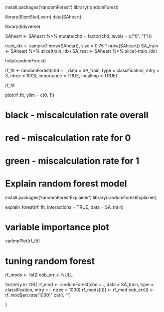 install.packages('randomForest')
library(randomForest)

library(ElemStatLearn)
data(SAheart)

library(tidyverse)

SAheart <- SAheart %>% mutate(chd = factor(chd, 
                                           levels = c("0", "1")))

train_idx <- sample(1:nrow(SAheart),
                    size = 0.75 * nrow(SAheart))
SA_train <- SAheart %>% slice(train_idx)
SA_test <- SAheart %>% slice(-train_idx)                                           

help(randomForest)

rf_fit <- randomForest(chd ~ .,
                       data = SA_train,
                       type = classification,
                       mtry = 3,
                       ntree = 1000,
                       importance = TRUE,
                       localImp = TRUE)

rf_fit


plot(rf_fit, ylim = c(0, 1))

# black - miscalculation rate overall
# red - miscalculation rate for 0
# green - miscalculation rate for 1

# Explain random forest model

install.packages('randomForestExplainer')
library(randomForestExplainer)

explain_forest(rf_fit, interactions = TRUE, data = SA_train)


# variable importance plot
varImpPlot(rf_fit)


# tuning random forest
rf_mods <- list()
oob_err <- NULL

for(mtry in 1:9){
  rf_mod <- randomForest(chd ~ .,
                         data = SA_train,
                         type = classification,
                         mtry = i,
                         ntree = 1000)
                         rf_mods[[i]] <- rf_mod
                         oob_err[i] <- rf_mod$err.rate[1000]"
                         cat(i, "")
  
}

